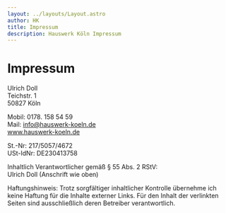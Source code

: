 ```yaml
---
layout: ../layouts/Layout.astro
author: HK
title: Impressum
description: Hauswerk Köln Impressum
---
```


# Impressum

Ulrich Doll  
Teichstr. 1  
50827 Köln  

Mobil: 0178. 158 54 59  
Mail: info@hauswerk-koeln.de  
www.hauswerk-koeln.de  

St.-Nr: 217/5057/4672  
USt-IdNr: DE230413758  

Inhaltlich Verantwortlicher gemäß § 55 Abs. 2 RStV:   
Ulrich Doll (Anschrift wie oben)  

Haftungshinweis: Trotz sorgfältiger inhaltlicher Kontrolle übernehme ich keine Haftung für die Inhalte externer Links. Für den Inhalt der verlinkten Seiten sind ausschließlich deren Betreiber verantwortlich.